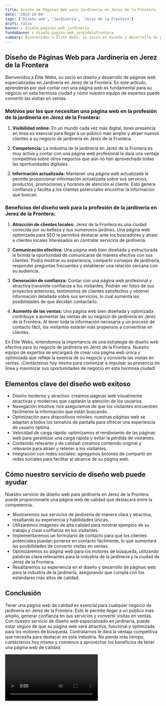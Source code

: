 ```yaml
---
title: Diseño de Páginas Web para Jardinería en Jerez de la Frontera
date: '2023-10-04'
tags: ['Diseño web', 'Jardinería', 'Jerez de la Frontera']
draft: false
banner : diseño_paginas_web_jardinería
fondoBanner : diseño_pagina_web_jerezdelafrontera
summary: Bienvenidos a Élite Webs, su socio en diseño y desarrollo de páginas web especializadas en Jardinería en Jerez de la Frontera. En este artículo, aprenderán por qué contar con una página web es fundamental para su negocio en esta hermosa ciudad y cómo nuestro equipo de expertos puede convertir las visitas en ventas.
---
```


## Diseño de Páginas Web para Jardinería en Jerez de la Frontera

Bienvenidos a Élite Webs, su socio en diseño y desarrollo de páginas web especializadas en Jardinería en Jerez de la Frontera. En este artículo, aprenderán por qué contar con una página web es fundamental para su negocio en esta hermosa ciudad y cómo nuestro equipo de expertos puede convertir las visitas en ventas.

### Motivos por los que necesitan una página web en la profesión de la jardinería en Jerez de la Frontera:

1. **Visibilidad online:** En un mundo cada vez más digital, tener presencia en línea es esencial para llegar a un público más amplio y atraer nuevos clientes a su negocio de jardinería en Jerez de la Frontera.

2. **Competencia:** La industria de la jardinería en Jerez de la Frontera es muy activa y contar con una página web profesional le dará una ventaja competitiva sobre otros negocios que aún no han aprovechado todas las oportunidades digitales.

3. **Información actualizada:** Mantener una página web actualizada le permite proporcionar información actualizada sobre sus servicios, productos, promociones y horarios de atención al cliente. Esto genera confianza y facilita a los clientes potenciales encontrar la información que buscan.

### Beneficios del diseño web para la profesión de la jardinería en Jerez de la Frontera:

1. **Atracción de clientes locales:** Jerez de la Frontera es una ciudad conocida por su belleza y sus numerosos jardines. Una página web optimizada para SEO le permitirá destacar ante los buscadores y atraer a clientes locales interesados en contratar servicios de jardinería.

2. **Comunicación efectiva:** Una página web bien diseñada y estructurada le brinda la oportunidad de comunicarse de manera efectiva con sus clientes. Podrá mostrar su experiencia, compartir consejos de jardinería, responder preguntas frecuentes y establecer una relación cercana con su audiencia.

3. **Generación de confianza:** Contar con una página web profesional y atractiva transmite confianza a los visitantes. Podrán ver fotos de sus proyectos anteriores, testimonios de clientes satisfechos y obtener información detallada sobre sus servicios, lo cual aumenta las posibilidades de que decidan contactarlo.

4. **Aumento de las ventas:** Una página web bien diseñada y optimizada contribuye a aumentar las ventas de su negocio de jardinería en Jerez de la Frontera. Al tener toda la información necesaria y un proceso de contacto fácil, los visitantes estarán más propensos a convertirse en clientes.

En Élite Webs, entendemos la importancia de una estrategia de diseño web efectiva para su negocio de jardinería en Jerez de la Frontera. Nuestro equipo de expertos se encargará de crear una página web única y optimizada que refleje la esencia de su negocio y convierta las visitas en ventas. ¡Contáctenos hoy mismo para comenzar a impulsar su presencia en línea y maximizar sus oportunidades de negocio en esta hermosa ciudad!

<GifSeo />

<Cta />

## Elementos clave del diseño web exitoso

- Diseño moderno y atractivo: creamos páginas web visualmente atractivas y modernas que captarán la atención de los usuarios.
- Navegación intuitiva: nos aseguramos de que los visitantes encuentren fácilmente la información que están buscando.
- Optimización para dispositivos móviles: nuestras páginas web se adaptan a todos los tamaños de pantalla para ofrecer una experiencia de usuario óptima.
- Velocidad de carga rápida: optimizamos el rendimiento de las páginas web para garantizar una carga rápida y evitar la pérdida de visitantes.
- Contenido relevante y de calidad: creamos contenido original y relevante para atraer y retener a los visitantes.
- Integración con redes sociales: agregamos botones de compartir en redes sociales para facilitar el alcance de su página web.

## Cómo nuestro servicio de diseño web puede ayudar

Nuestro servicio de diseño web para jardinería en Jerez de la Frontera puede proporcionarle una página web de calidad que destacará entre la competencia. 

- Mostraremos sus servicios de jardinería de manera clara y atractiva, resaltando su experiencia y habilidades únicas.
- Utilizaremos imágenes de alta calidad para mostrar ejemplos de su trabajo y crear confianza en los visitantes.
- Implementaremos un formulario de contacto para que los clientes potenciales puedan ponerse en contacto fácilmente, lo que aumentará las posibilidades de convertir visitas en ventas.
- Optmizaremos su página web para los motores de búsqueda, utilizando palabras clave relevantes para la industria de la jardinería y la ciudad de Jerez de la Frontera.
- Resaltaremos su experiencia en el diseño y desarrollo de páginas web para la industria de la jardinería, asegurando que cumpla con los estándares más altos de calidad.

## Conclusión

Tener una página web de calidad es esencial para cualquier negocio de jardinería en Jerez de la Frontera. Esto le permite llegar a un público más amplio, generar confianza en sus servicios y convertir visitas en ventas. Con nuestro servicio de diseño web especializado en jardinería, puede estar seguro de que su página web será atractiva, funcional y optimizada para los motores de búsqueda. Contratarnos le dará la ventaja competitiva que necesita para destacar en esta industria. No pierda más tiempo, contáctenos hoy mismo y comience a aprovechar los beneficios de tener una página web de calidad.

<Video />

<CtaBot job='Jardinería' city='Jerez de la Frontera'/>

<Gmaps query='Jerez de la Frontera+españa+maps' />